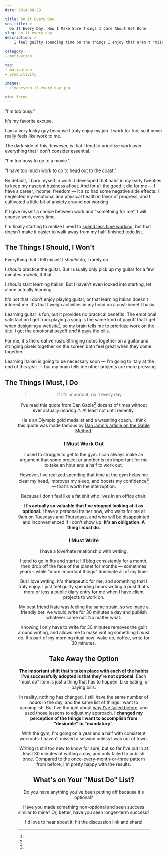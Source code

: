 ```yaml
---
date: 2014-08-29

title: Do It Every Day
seo_title: >
  Do It Every Day: How I Make Sure Things I Care About Get Done
slug: do-it-every-day
description: >
    I feel guilty spending time on the things I enjoy that aren't "mission critical". To address this, I turn the things I WANT to do into the things I MUST do.

category:
- motivation

tag:
- motivation
- productivity

images:
- /images/do-it-every-day.jpg

cta: focus
---
```



"I'm too busy."

It's my favorite excuse.

I am a very lucky guy because I truly enjoy my job. I work for fun, so it never
really feels like work to me.

The dark side of this, however, is that I tend to prioritize work over
everything that I don't consider essential.

"I'm too busy to go to a movie."

"I have too much work to do to head out to the coast."

By default, I bury myself in work. I developed that habit in my early twenties
to keep my nascent business afloat. And for all the good it did for me — I have
a career, income, freedom — it also had some negative side effects: I neglected
my emotional and physical health in favor of progress, and I cultivated a little
bit of anxiety around _not_ working.

If I give myself a choice between work and "something for me", I will choose
work every time.

I'm finally starting to realize I need to [spend less time working][1], but that
doesn't make it easier to walk away from my half-finished todo list.

## The Things I Should, I Won't

Everything that I tell myself I _should_ do, I rarely do.

I _should_ practice the guitar. But I usually only pick up my guitar for a few
minutes a week, if that.

I _should_ start learning Italian. But I haven't even looked into starting, let
alone actually learning.

It's not that I don't enjoy playing guitar, or that learning Italian doesn't
interest me. It's that I weigh activities in my head on a cost-benefit basis.

Learning guitar is fun, but it provides no practical benefits. The emotional
satisfaction I get from playing a song is the same kind of payoff that I get
when designing a website[^creative-rush], so my brain tells me to prioritize
work on the site: I get the emotional payoff _and_ it pays the bills.

[^creative-rush]:
  For me, it's the creative rush. Stringing notes together on a guitar and stringing pixels together on the screen both feel great when they come together.

Learning Italian is going to be necessary soon — I'm going to Italy at the end
of this year — but my brain tells me other projects are more pressing.

## The Things I Must, I Do

<Figure
  align="center"
  src="images/do-it-every-day.jpg"
  alt="If it’s important, do it every day."
/>

> If it's important, do it every day.

I've read this quote from Dan Gable[^dan-gable] dozens of times without ever
actually _hearing it_. At least not until recently.

[^dan-gable]:
  He's an Olympic gold medalist and a wrestling coach. I think this quote was made famous by [Dan John's article on the Gable Method][2].

### I Must Work Out

I used to struggle to get to the gym. I can always make an argument that some
project or another is too important for me to take an hour and a half to work
out.

However, I've realized spending that time at the gym helps me clear my head,
improves my sleep, and boosts my confidence[^fat-shit] — that's worth the
interruption.

[^fat-shit]:
  Because I don't feel like a fat shit who lives in an office chair.

**It's actually so valuable that I've stopped looking at it as optional.** I
have a personal trainer now, who waits for me at 9am on Tuesdays and Thursdays,
and who will be disappointed and inconvenienced if I don't show up. **It's an
obligation. A thing I _must_ do.**

### I Must Write

I have a love/hate relationship with writing.

I tend to go in fits and starts; I'll blog consistently for a month, then drop
off the face of the planet for months — sometimes years – while "more important
things" dominate all of my time.

But I love writing. It's therapeutic for me, and something that I truly enjoy. I
just feel guilty spending hours writing a post that's more or less a public
diary entry for me when I have client projects to work on.

My [best friend][3] Nate was feeling the same strain, so we made a friendly bet:
we would write for 30 minutes a day and publish whatever came out. No matter
what.

Knowing I only have to write for 30 minutes removes the guilt around writing,
and allows me to make writing something I _must_ do. It's part of my morning
ritual now: wake up, coffee, write for 30 minutes.

## Take Away the Option

**The important shift that's taken place with each of the habits I've
successfully adopted is that they're not optional.** Each "must do" item is just
a thing that has to happen. Like eating, or paying bills.

In reality, nothing has changed. I still have the same number of hours in the
day, and the same list of things I want to accomplish. But I've thought about
[why I've failed before][4], and used those lessons to adjust my approach. **I
changed my perception of the things I want to accomplish from "desirable" to
"mandatory".**

With the gym, I'm going on a year and a half with consistent workouts: I haven't
missed a session unless I was out of town.

Writing is still too new to know for sure, but so far I've put in at least 30
minutes of writing a day, and only failed to publish once. Compared to the
once-every-month-or-three pattern from before, I'm pretty happy with the
results.

## What's on Your "Must Do" List?

Do you have anything you've been putting off because it's optional?

Have you made something non-optional and seen success similar to mine? Or,
better, have you seen longer-term success?

I'd love to hear about it; hit the discussion link and share!

[1]: /better-productivity-work-less
[2]: http://www.t-nation.com/free_online_article/sports_body_training_performance/the_gable_method
[3]: /best-friends
[4]: /see-tree-coming
